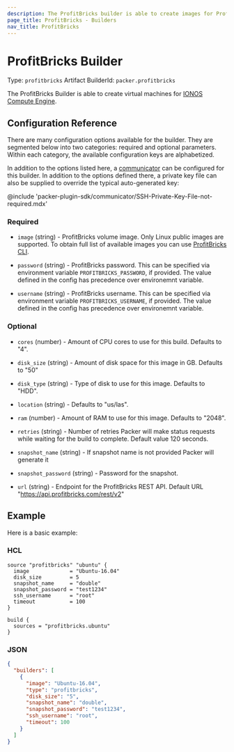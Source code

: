 ```yaml
---
description: The ProfitBricks builder is able to create images for ProfitBricks cloud.
page_title: ProfitBricks - Builders
nav_title: ProfitBricks
---
```


# ProfitBricks Builder

Type: `profitbricks`
Artifact BuilderId: `packer.profitbricks`

The ProfitBricks Builder is able to create virtual machines for
[IONOS Compute Engine](https://cloud.ionos.com/compute).

## Configuration Reference

There are many configuration options available for the builder. They are
segmented below into two categories: required and optional parameters. Within
each category, the available configuration keys are alphabetized.

In addition to the options listed here, a
[communicator](/docs/templates/legacy_json_templates/communicator) can be configured for this
builder. In addition to the options defined there, a private key file
can also be supplied to override the typical auto-generated key:

@include 'packer-plugin-sdk/communicator/SSH-Private-Key-File-not-required.mdx'

### Required

- `image` (string) - ProfitBricks volume image. Only Linux public images are
  supported. To obtain full list of available images you can use
  [ProfitBricks CLI](https://github.com/profitbricks/profitbricks-cli#image).

- `password` (string) - ProfitBricks password. This can be specified via
  environment variable `PROFITBRICKS_PASSWORD`, if provided. The value
  defined in the config has precedence over environemnt variable.

- `username` (string) - ProfitBricks username. This can be specified via
  environment variable `PROFITBRICKS_USERNAME`, if provided. The value
  defined in the config has precedence over environemnt variable.

### Optional

- `cores` (number) - Amount of CPU cores to use for this build. Defaults to
  "4".

- `disk_size` (string) - Amount of disk space for this image in GB. Defaults
  to "50"

- `disk_type` (string) - Type of disk to use for this image. Defaults to
  "HDD".

- `location` (string) - Defaults to "us/las".

- `ram` (number) - Amount of RAM to use for this image. Defaults to "2048".

- `retries` (string) - Number of retries Packer will make status requests
  while waiting for the build to complete. Default value 120 seconds.

- `snapshot_name` (string) - If snapshot name is not provided Packer will
  generate it

- `snapshot_password` (string) - Password for the snapshot.
<!-- markdown-link-check-disable -->
- `url` (string) - Endpoint for the ProfitBricks REST API. Default URL
"<https://api.profitbricks.com/rest/v2>"
<!-- markdown-link-check-enable -->

## Example

Here is a basic example:

### HCL

```hcl
source "profitbricks" "ubuntu" {
  image             = "Ubuntu-16.04"
  disk_size         = 5
  snapshot_name     = "double"
  snapshot_password = "test1234"
  ssh_username      = "root"
  timeout           = 100
}

build {
  sources = "profitbricks.ubuntu"
}
```

### JSON

```json
{
  "builders": [
    {
      "image": "Ubuntu-16.04",
      "type": "profitbricks",
      "disk_size": "5",
      "snapshot_name": "double",
      "snapshot_password": "test1234",
      "ssh_username": "root",
      "timeout": 100
    }
  ]
}
```
